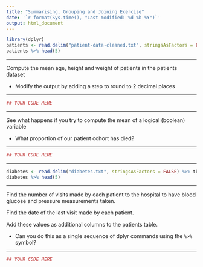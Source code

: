 ```yaml
---
title: "Summarising, Grouping and Joining Exercise"
date: '`r format(Sys.time(), "Last modified: %d %b %Y")`'
output: html_document
---
```


```r
library(dplyr)
patients <- read.delim("patient-data-cleaned.txt", stringsAsFactors = FALSE) %>% tbl_df
patients %>% head(5)
```

******

Compute the mean age, height and weight of patients in the patients dataset

- Modify the output by adding a step to round to 2 decimal places

******

```r
## YOUR CODE HERE
```

******

See what happens if you try to compute the mean of a logical (boolean) variable

- What proportion of our patient cohort has died?

******

```r
## YOUR CODE HERE
```

******

```r
diabetes <- read.delim("diabetes.txt", stringsAsFactors = FALSE) %>% tbl_df
diabetes %>% head(5)
```

******

Find the number of visits made by each patient to the hospital to have blood glucose and pressure measurements taken.

Find the date of the last visit made by each patient.

Add these values as additional columns to the patients table.

- Can you do this as a single sequence of dplyr commands using the `%>%` symbol?

******

```r
## YOUR CODE HERE
```
